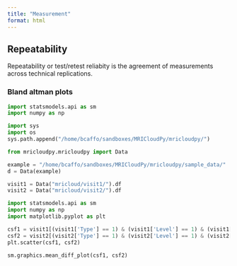 ```yaml
---
title: "Measurement"
format: html
---
```


## Repeatability

Repeatability or test/retest reliabity is the agreement of measurements across technical replications. 

### Bland altman plots

```python
import statsmodels.api as sm
import numpy as np

import sys 
import os
sys.path.append("/home/bcaffo/sandboxes/MRICloudPy/mricloudpy/")

from mricloudpy.mricloudpy import Data

example = "/home/bcaffo/sandboxes/MRICloudPy/mricloudpy/sample_data/"
d = Data(example)
```

```python
visit1 = Data("mricloud/visit1/").df
visit2 = Data("mricloud/visit2/").df
```


```python
import statsmodels.api as sm
import numpy as np
import matplotlib.pyplot as plt

csf1 = visit1[(visit1['Type'] == 1) & (visit1['Level'] == 1) & (visit1['Object'] == 'CSF')]['Volume']
csf2 = visit2[(visit2['Type'] == 1) & (visit2['Level'] == 1) & (visit2['Object'] == 'CSF')]['Volume']
plt.scatter(csf1, csf2)
```

```python
sm.graphics.mean_diff_plot(csf1, csf2)
```


